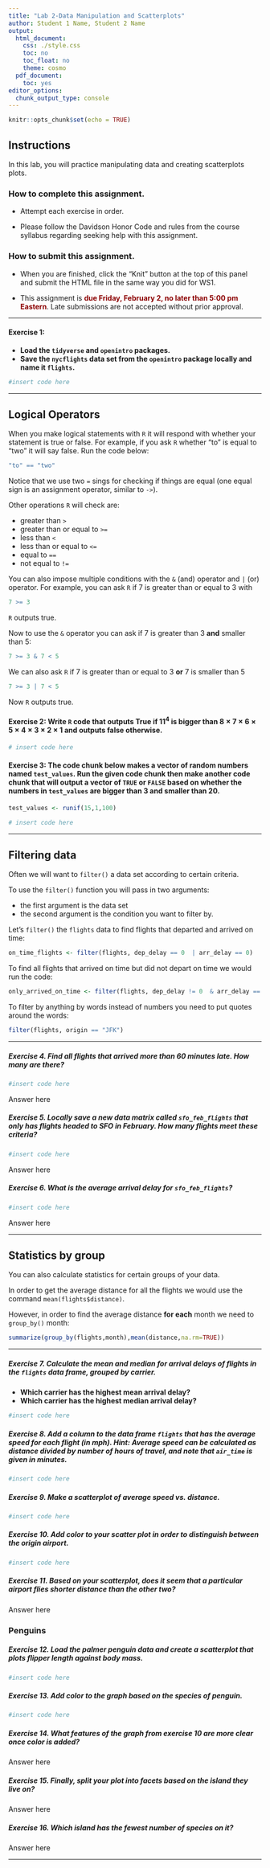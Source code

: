 ```yaml
---
title: "Lab 2-Data Manipulation and Scatterplots"
author: Student 1 Name, Student 2 Name
output:
  html_document:
    css: ./style.css
    toc: no
    toc_float: no
    theme: cosmo
  pdf_document:
    toc: yes
editor_options:
  chunk_output_type: console
---
```


```r
knitr::opts_chunk$set(echo = TRUE)
```


## Instructions

In this lab, you will practice manipulating data and creating scatterplots plots. 

### How to **complete** this assignment.

* Attempt each exercise in order.

* Please follow the Davidson Honor Code and rules from the course syllabus regarding seeking help with this assignment.

### How to **submit** this assignment.

* When you are finished, click the "Knit" button at the top of this panel and submit the HTML file in the same way you did for WS1. 

* This assignment is <font color="darkred">**due Friday, February 2, no later than 5:00 pm Eastern**</font>. Late submissions are not accepted without prior approval. 

---

#### **Exercise 1:**

+ **Load the `tidyverse` and `openintro` packages.** 
+ **Save the `nycflights` data set from the `openintro` package locally and name it `flights`.** 


```r
#insert code here
```


---

## Logical Operators

When you make logical statements with `R` it will respond with whether your statement is true or false. For example, if you ask `R` whether "to" is equal to "two" it will say false. Run the code below:

```r
"to" == "two"
```

Notice that we use two `=` sings for checking if things are equal (one equal sign is an assignment operator, similar to `->`).

Other operations `R` will check are:

+ greater than `>`
+ greater than or equal to `>=`
+ less than `<`
+ less than or equal to `<=`
+ equal to `==`
+ not equal to `!=`

You can also impose multiple conditions with the `&` (and) operator and `|` (or) operator. For example, you can ask `R` if $7$ is greater than or equal to $3$ with 

```r
7 >= 3
```

`R` outputs true. 

Now to use the `&` operator you can ask if $7$ is greater than $3$ **and** smaller than $5$:

```r
7 >= 3 & 7 < 5
```

We can also ask `R` if $7$ is greater than or equal to $3$ **or** $7$ is smaller than $5$
```r
7 >= 3 | 7 < 5
```

Now `R` outputs true.

#### **Exercise 2: Write `R` code that outputs True if $11^4$ is bigger than $8 \times 7 \times 6 \times 5 \times 4 \times 3 \times 2 \times 1$ and outputs false otherwise.**

```r
# insert code here
```

#### **Exercise 3: The code chunk below makes a vector of random numbers named `test_values`. Run the given code chunk then make another code chunk that will output a vector of `TRUE` or `FALSE` based on whether the numbers in `test_values` are bigger than $3$ and smaller than $20$**.

```r
test_values <- runif(15,1,100)
```

```r
# insert code here
```

---

## Filtering data

Often we will want to `filter()` a data set according to certain criteria. 

To use the `filter()` function you will pass in two arguments: 

+ the first argument is the data set 
+ the second argument is the condition you want to filter by. 

Let's `filter()` the `flights` data to find flights that departed and arrived on time:

```r
on_time_flights <- filter(flights, dep_delay == 0  | arr_delay == 0)
```

To find all flights that arrived on time but did not depart on time we would run the code:

```r
only_arrived_on_time <- filter(flights, dep_delay != 0  & arr_delay == 0)
```

To filter by anything by words instead of numbers you need to put quotes around the words: 

```r
filter(flights, origin == "JFK")
```

---

##### **Exercise 4. Find all flights that arrived more than $60$ minutes late. How many are there?**

```r
#insert code here
```

<div>
:::{#answer}

Answer here

:::
</div>

##### **Exercise 5. Locally save a new data matrix called `sfo_feb_flights` that only has flights headed to SFO in February. How many flights meet these criteria?** 

```r
#insert code here
```

<div>
:::{#answer}

Answer here

:::
</div>

##### **Exercise 6. What is the average arrival delay for `sfo_feb_flights`?**

```r
#insert code here
```

<div>
:::{#answer}

Answer here

:::
</div>

---

## Statistics by group

You can also calculate statistics for certain groups of your data. 

In order to get the average distance for all the flights we would use the command `mean(flights$distance)`.

However, in order to find the average distance **for each** month we need to `group_by()` month:

```r
summarize(group_by(flights,month),mean(distance,na.rm=TRUE))
```

---

##### **Exercise 7. Calculate the mean and median for arrival delays of flights in the `flights` data frame, grouped by carrier.**

+ **Which carrier has the highest mean arrival delay?**
+ **Which carrier has the highest median arrival delay?**

```r
#insert code here
```


##### **Exercise 8. Add a column to the data frame `flights` that has the average speed for each flight (in mph). Hint: Average speed can be calculated as distance divided by number of hours of travel, and note that `air_time` is given in minutes.**

```r
#insert code here
```



##### **Exercise 9. Make a scatterplot of average speed vs. distance.**  

```r
#insert code here
```


##### **Exercise 10. Add color to your scatter plot in order to distinguish between the origin airport.**

```r
#insert code here
```

##### **Exercise 11. Based on your scatterplot, does it seem that a particular airport flies shorter distance than the other two?**

<div>
:::{#answer}

Answer here

:::
</div>

### Penguins

##### **Exercise 12. Load the palmer penguin data and create a scatterplot that plots flipper length against body mass.**

```r
#insert code here
```

##### **Exercise 13. Add color to the graph based on the species of penguin.**

```r
#insert code here
```


##### **Exercise 14. What features of the graph from exercise 10 are more clear once color is added?**

<div>
:::{#answer}

Answer here

:::
</div>

##### **Exercise 15. Finally, split your plot into facets based on the island they live on?**

<div>
:::{#answer}

Answer here

:::
</div>

##### **Exercise 16. Which island has the fewest number of species on it?**

<div>
:::{#answer}

Answer here

:::
</div>

---

